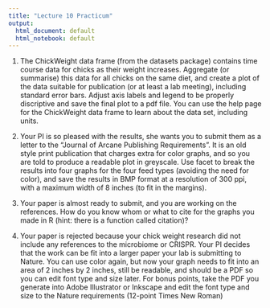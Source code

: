 ```yaml
---
title: "Lecture 10 Practicum"
output:
  html_document: default
  html_notebook: default
---
```


1. The ChickWeight data frame (from the datasets package) contains time course data for chicks as their weight increases.  Aggregate (or summarise) this data for all chicks on the same diet, and create a plot of the data suitable for publication (or at least a lab meeting), including standard error bars.  Adjust axis labels and legend to be properly discriptive and save the final plot to a pdf file.  You can use the help page for the ChickWeight data frame to learn about the data set, including units.

2. Your PI is so pleased with the results, she wants you to submit them as a letter to the "Journal of Arcane Publishing Requirements".  It is an old style print publication that charges extra for color graphs, and so you are told to produce a readable plot in greyscale.  Use facet to break the results into four graphs for the four feed types (avoiding the need for color), and save the results in BMP format at a resolution of 300 ppi, with a maximum width of 8 inches (to fit in the margins).

3. Your paper is almost ready to submit, and you are working on the references.  How do you know whom or what to cite for the graphs you made in R (hint: there is a function called citation)?

4. Your paper is rejected because your chick weight research did not include any references to the microbiome or CRISPR.  Your PI decides that the work can be fit into a larger paper your lab is submitting to Nature.  You can use color again, but now your graph needs to fit into an area of 2 inches by 2 inches, still be readable, and should be a PDF so you can edit font type and size later.  For bonus points, take the PDF you generate into Adobe Illustrator or Inkscape and edit the font type and size to the Nature requirements (12-point Times New Roman)
